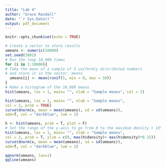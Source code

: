 ```yaml
---
title: "Lab 4"
author: "Grace Randall"
date: "`r Sys.Date()`"
output: pdf_document
---
```


```r
knitr::opts_chunk$set(echo = TRUE)
```

```r
# Create a vector to store results
umeans <- numeric(10000)
set.seed(1001)
# Run the loop 10,000 times
for (i in 1:10000){
# Take the mean of a sample of 5 uniformly distributed numbers
# and store it in the vector, means
  umeans[i] <- mean(runif(5, min = 0, max = 10))
}
# Make a histogram of the 10,000 means
hist(umeans, las = 1, main= "", xlab = "Sample means", col = 2)
```

```r
hist(umeans, las = 1, main= "", xlab = "Sample means",
col = 2, prob = TRUE)
curve(dnorm(x, mean = mean(umeans), sd = sd(umeans)),
add=T, col = "darkblue", lwd = 2)
```

```r
h <- hist(umeans, prob = T, plot = F)
# Set the range of the y-axis to go from 0 to the maximum density + 15%
hist(umeans, las = 1, main= "", xlab = "Sample means",
col = 2, prob = T, ylim = c(0, max(h$density)+ max(h$density)*0.15))
curve(dnorm(x, mean = mean(umeans), sd = sd(umeans)),
add=T, col = "darkblue", lwd = 2)
```

```r
qqnorm(umeans, las=1)
qqline(umeans)
```

